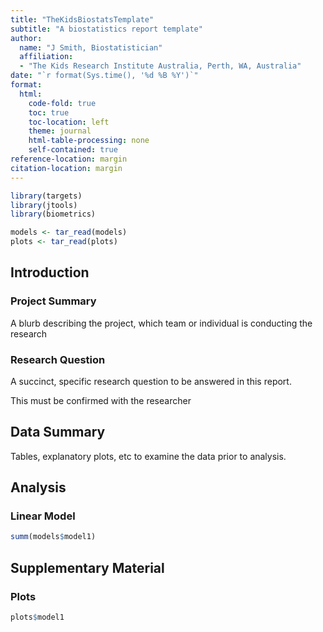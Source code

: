 ```yaml
---
title: "TheKidsBiostatsTemplate"
subtitle: "A biostatistics report template"
author:
  name: "J Smith, Biostatistician"
  affiliation:
  - "The Kids Research Institute Australia, Perth, WA, Australia"
date: "`r format(Sys.time(), '%d %B %Y')`"
format:
  html:
    code-fold: true
    toc: true
    toc-location: left
    theme: journal
    html-table-processing: none
    self-contained: true
reference-location: margin 
citation-location: margin 
---
```


```r
library(targets)
library(jtools)
library(biometrics)

models <- tar_read(models)
plots <- tar_read(plots)
```

## Introduction

### Project Summary

A blurb describing the project, which team or individual is conducting the 
research

### Research Question

A succinct, specific research question to be answered in this report. 

::: callout-important
This must be confirmed with the researcher
:::

## Data Summary

Tables, explanatory plots, etc to examine the data prior to analysis. 

## Analysis

### Linear Model

```r
summ(models$model1)
```

## Supplementary Material

### Plots

```r
plots$model1
```




